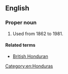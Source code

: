 ==English==
{{wikipedia}}

===Proper noun===
{{en-proper noun}}

# {{lb|en|historical}} {{former name of|Belize|lang=en}} Used from 1862 to 1981.

====Related terms====
* [[British Honduran]]

[[Category:en:Honduras]]